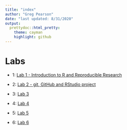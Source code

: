 ```yaml
---
title: "index"
author: "Greg Pearson"
date: "last updated: 8/31/2020"
output: 
  prettydoc::html_pretty:
    theme: cayman
    highlight: github
---
```


# Labs

- 1: [Lab 1 - Introduction to R and Reproducible Research](./labs/lab-1/lab-1-glp.html)

- 2: [Lab 2 - git, GitHub and RStudio project](./labs/lab-2/lab-2-glp.html)

- 3: [Lab 3](./labs/lab-3/lab-3-glp.html)

- 4: [Lab 4](./labs/lab-4/lab-4-glp.html)

- 5: [Lab 5](./labs/lab-5/lab-5-glp.html)

- 6: [Lab 6](./labs/lab-6/lab-6-glp.html)
